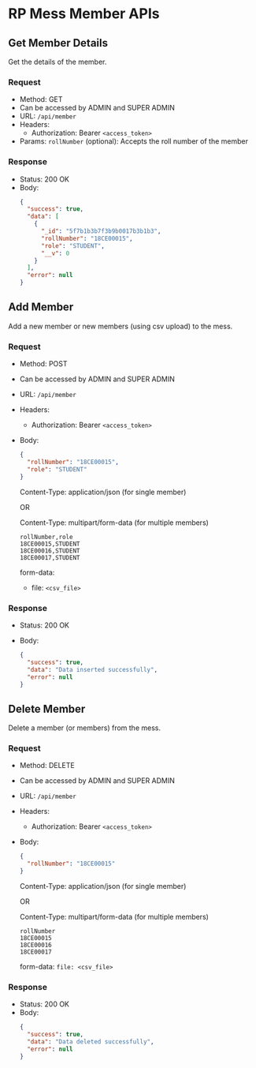 # RP Mess Member APIs

## Get Member Details

Get the details of the member.

### Request

- Method: GET
- Can be accessed by ADMIN and SUPER ADMIN
- URL: `/api/member`
- Headers:
  - Authorization: Bearer `<access_token>`
- Params: `rollNumber` (optional): Accepts the roll number of the member

### Response

- Status: 200 OK
- Body:
  ```json
  {
    "success": true,
    "data": [
      {
        "_id": "5f7b1b3b7f3b9b0017b3b1b3",
        "rollNumber": "18CE00015",
        "role": "STUDENT",
        "__v": 0
      }
    ],
    "error": null
  }
    ```


## Add Member

Add a new member or new members (using csv upload) to the mess.

### Request

- Method: POST
- Can be accessed by ADMIN and SUPER ADMIN
- URL: `/api/member`
- Headers:
  - Authorization: Bearer `<access_token>`
- Body:
  ```json
  {
    "rollNumber": "18CE00015",
    "role": "STUDENT"
  }
  ```
  Content-Type: application/json (for single member)

    OR

  Content-Type: multipart/form-data (for multiple members)

    ```csv
    rollNumber,role
    18CE00015,STUDENT
    18CE00016,STUDENT
    18CE00017,STUDENT
    ```

    form-data:
    - file: `<csv_file>`

### Response

- Status: 200 OK

- Body:
  ```json
  {
    "success": true,
    "data": "Data inserted successfully",
    "error": null
  }
  ```

## Delete Member

Delete a member (or members) from the mess.

### Request
 
- Method: DELETE 
- Can be accessed by ADMIN and SUPER ADMIN
- URL: `/api/member`
- Headers:
  - Authorization: Bearer `<access_token>`
- Body:
  ```json
  {
    "rollNumber": "18CE00015"
  }
  ```
  Content-Type: application/json (for single member)

    OR
  
  Content-Type: multipart/form-data (for multiple members)

    ```csv
    rollNumber
    18CE00015
    18CE00016
    18CE00017
    ```
    form-data: `file: <csv_file>`

### Response

- Status: 200 OK
- Body:
  ```json
  {
    "success": true,
    "data": "Data deleted successfully",
    "error": null
  }
  ```


